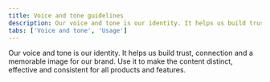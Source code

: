 ```yaml
---
title: Voice and tone guidelines
description: Our voice and tone is our identity. It helps us build trust, connection and a memorable image for our brand. Use it to make the content distinct, effective and consistent for all products and features.
tabs: ['Voice and tone', 'Usage']
---
```


Our voice and tone is our identity. It helps us build trust, connection and a memorable image for our brand. Use it to make the content distinct, effective and consistent for all products and features.
